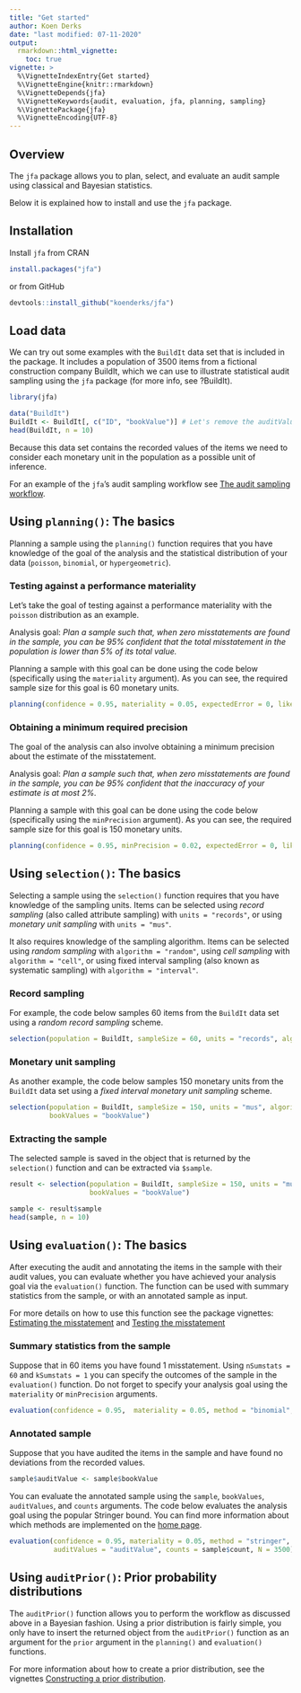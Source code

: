 ---
title: "Get started"
author: Koen Derks
date: "last modified: 07-11-2020"
output: 
  rmarkdown::html_vignette:
    toc: true
vignette: >
  %\VignetteIndexEntry{Get started}
  %\VignetteEngine{knitr::rmarkdown}
  %\VignetteDepends{jfa}
  %\VignetteKeywords{audit, evaluation, jfa, planning, sampling}
  %\VignettePackage{jfa}
  %\VignetteEncoding{UTF-8}
---

## Overview

The `jfa` package allows you to plan, select, and evaluate an audit sample using classical and Bayesian statistics. 

Below it is explained how to install and use the `jfa` package.

## Installation

Install `jfa` from CRAN

```{r, eval=FALSE}
install.packages("jfa")
```

or from GitHub

```{r, eval=FALSE}
devtools::install_github("koenderks/jfa")
```

## Load data

We can try out some examples with the `BuildIt` data set that is included in the package. It includes a population of 3500 items from a fictional construction company BuildIt, which we can use to illustrate statistical audit sampling using the `jfa` package (for more info, see ?BuildIt).

```{r}
library(jfa)

data("BuildIt")
BuildIt <- BuildIt[, c("ID", "bookValue")] # Let's remove the auditValue column for this example
head(BuildIt, n = 10)
```

Because this data set contains the recorded values of the items we need to consider each monetary unit in the population as a possible unit of inference.

For an example of the `jfa`'s audit sampling workflow see [The audit sampling workflow](https://koenderks.github.io/jfa/articles/v1auditWorkflow.html).

## Using `planning()`: The basics

Planning a sample using the `planning()` function requires that you have knowledge of the goal of the analysis and the statistical distribution of your data (`poisson`, `binomial`, or `hypergeometric`). 

### Testing against a performance materiality

Let's take the goal of testing against a performance materiality with the `poisson` distribution as an example.

Analysis goal: *Plan a sample such that, when zero misstatements are found in the sample, you can be 95% confident that the total misstatement in the population is lower than 5% of its total value.*

Planning a sample with this goal can be done using the code below (specifically using the `materiality` argument). As you can see, the required sample size for this goal is 60 monetary units.

```{r}
planning(confidence = 0.95, materiality = 0.05, expectedError = 0, likelihood = "poisson", N = 3500)
```

### Obtaining a minimum required precision

The goal of the analysis can also involve obtaining a minimum precision about the estimate of the misstatement. 

Analysis goal: *Plan a sample such that, when zero misstatements are found in the sample, you can be 95% confident that the inaccuracy of your estimate is at most 2%.*

Planning a sample with this goal can be done using the code below (specifically using the `minPrecision` argument). As you can see, the required sample size for this goal is 150 monetary units.

```{r}
planning(confidence = 0.95, minPrecision = 0.02, expectedError = 0, likelihood = "poisson", N = 3500)
```

## Using `selection()`: The basics

Selecting a sample using the `selection()` function requires that you have knowledge of the sampling units. Items can be selected using *record sampling* (also called attribute sampling) with `units = "records"`, or using *monetary unit sampling* with `units = "mus"`. 

It also requires knowledge of the sampling algorithm. Items can be selected using *random sampling* with `algorithm = "random"`, using *cell sampling* with `algorithm = "cell"`, or using fixed interval sampling (also known as systematic sampling) with `algorithm = "interval"`. 

### Record sampling

For example, the code below samples 60 items from the `BuildIt` data set using a *random record sampling* scheme.

```{r}
selection(population = BuildIt, sampleSize = 60, units = "records", algorithm = "random")
```

### Monetary unit sampling

As another example, the code below samples 150 monetary units from the `BuildIt` data set using a *fixed interval monetary unit sampling* scheme.

```{r}
selection(population = BuildIt, sampleSize = 150, units = "mus", algorithm = "interval", 
          bookValues = "bookValue")
```

### Extracting the sample

The selected sample is saved in the object that is returned by the `selection()` function and can be extracted via `$sample`.  

```{r}
result <- selection(population = BuildIt, sampleSize = 150, units = "mus", algorithm = "interval", 
                    bookValues = "bookValue")

sample <- result$sample
head(sample, n = 10)
```

## Using `evaluation()`: The basics

After executing the audit and annotating the items in the sample with their audit values, you can evaluate whether you have achieved your analysis goal via the `evaluation()` function. The function can be used with summary statistics from the sample, or with an annotated sample as input. 

For more details on how to use this function see the package vignettes: [Estimating the misstatement](https://koenderks.github.io/jfa/articles/v3estimation.html) and [Testing the misstatement](https://koenderks.github.io/jfa/articles/v4testing.html)

### Summary statistics from the sample

Suppose that in 60 items you have found 1 misstatement. Using `nSumstats = 60` and `kSumstats = 1` you can specify the outcomes of the sample in the `evaluation()` function. Do not forget to specify your analysis goal using the `materiality` or `minPrecision` arguments.

```{r}
evaluation(confidence = 0.95,  materiality = 0.05, method = "binomial", N = 3500, nSumstats = 60, kSumstats = 1)
```

### Annotated sample

Suppose that you have audited the items in the sample and have found no deviations from the recorded values. 

```{r}
sample$auditValue <- sample$bookValue
```

You can evaluate the annotated sample using the `sample`, `bookValues`, `auditValues`, and `counts` arguments. The code below evaluates the analysis goal using the popular Stringer bound. You can find more information about which methods are implemented on the [home page](https://koenderks.github.io/jfa/).

```{r}
evaluation(confidence = 0.95, materiality = 0.05, method = "stringer", sample = sample, bookValues = "bookValue", 
           auditValues = "auditValue", counts = sample$count, N = 3500)
```

## Using `auditPrior()`: Prior probability distributions

The `auditPrior()` function allows you to perform the workflow as discussed above in a Bayesian fashion. Using a prior distribution is fairly simple, you only have to insert the returned object from the `auditPrior()` function as an argument for the `prior` argument in the `planning()` and `evaluation()` functions. 

For more information about how to create a prior distribution, see the vignettes [Constructing a prior distribution](https://koenderks.github.io/jfa/articles/v2priorDistributions.html). 